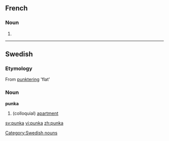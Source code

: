 ==French==

===Noun===
{{fr-noun|m}}

# {{alternative spelling of|punka|lang=fr}}
----

==Swedish==

===Etymology===
From [[punktering]] 'flat'

===Noun===
'''punka'''

# (colloquial) [[apartment]]

[[Category:Swedish nouns]]

[[sv:punka]]
[[vi:punka]]
[[zh:punka]]